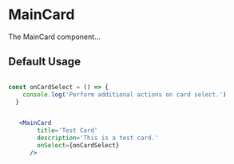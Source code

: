
<Meta title="V2/Cards/MainCard/Documentation" component={MainCard} />

# MainCard

The MainCard component...

## Default Usage 

```jsx

const onCardSelect = () => {
    console.log('Perform additional actions on card select.')
  }

```

```jsx

   <MainCard
        title='Test Card'
        description='This is a test card.'
        onSelect={onCardSelect}
      />

```

